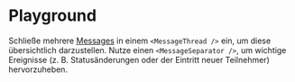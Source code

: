 # Playground

Schließe mehrere [Messages](/03-components/chat/message) in einem `<MessageThread />` ein, um diese übersichtlich 
darzustellen. Nutze einen `<MessageSeparator />`, um wichtige Ereignisse (z. B. Statusänderungen
oder der Eintritt neuer Teilnehmer) hervorzuheben.

<LiveCodeEditor />
